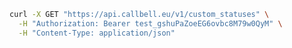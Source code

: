 ```bash
curl -X GET "https://api.callbell.eu/v1/custom_statuses" \
  -H "Authorization: Bearer test_gshuPaZoeEG6ovbc8M79w0QyM" \
  -H "Content-Type: application/json"
```
